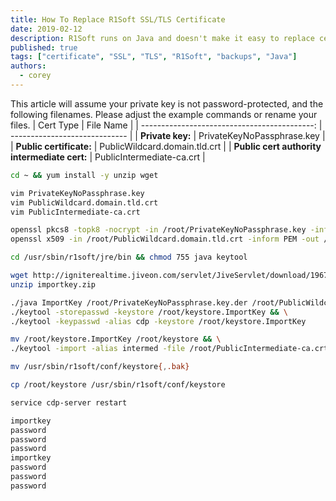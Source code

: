 ```yaml
---
title: How To Replace R1Soft SSL/TLS Certificate
date: 2019-02-12
description: R1Soft runs on Java and doesn't make it easy to replace certificates
published: true
tags: ["certificate", "SSL", "TLS", "R1Soft", "backups", "Java"]
authors:
  - corey
---
```


This article will assume your private key is not password-protected, and the following filenames. Please adjust the example commands or rename your files.
|                                    Cert Type | File Name                     |
| -------------------------------------------: | ----------------------------- |
|                             **Private key:** | PrivateKeyNoPassphrase.key    |
|                      **Public certificate:** | PublicWildcard.domain.tld.crt |
| **Public cert authority intermediate cert:** | PublicIntermediate-ca.crt     |


```bash title="Install prerequisites"
cd ~ && yum install -y unzip wget
```

```bash title="Ensure private key & certs are present"
vim PrivateKeyNoPassphrase.key
vim PublicWildcard.domain.tld.crt
vim PublicIntermediate-ca.crt
```

```bash title="Convert PEM format key/cert to DER format"
openssl pkcs8 -topk8 -nocrypt -in /root/PrivateKeyNoPassphrase.key -inform PEM -out /root/PrivateKeyNoPassphrase.key.der -outform DER && \
openssl x509 -in /root/PublicWildcard.domain.tld.crt -inform PEM -out /root/PublicWildcard.domain.tld.crt.der -outform DER
```

```bash title="Prepare R1Soft folders"
cd /usr/sbin/r1soft/jre/bin && chmod 755 java keytool
```

```bash title="Download and install importkey utility to import keys into a keystore"
wget http://igniterealtime.jiveon.com/servlet/JiveServlet/download/196707-4718/importkey.zip && \
unzip importkey.zip
```
```bash title="Import private key and public cert into keystore"
./java ImportKey /root/PrivateKeyNoPassphrase.key.der /root/PublicWildcard.domain.tld.crt.der cdp && \
./keytool -storepasswd -keystore /root/keystore.ImportKey && \
./keytool -keypasswd -alias cdp -keystore /root/keystore.ImportKey
```

```bash title="Import intermediate cert into keystore"
mv /root/keystore.ImportKey /root/keystore && \
./keytool -import -alias intermed -file /root/PublicIntermediate-ca.crt -keystore /root/keystore -trustcacerts
```

```bash title="Backup old R1Soft keystore"
mv /usr/sbin/r1soft/conf/keystore{,.bak}
```
```bash title="Install new keystore into R1Soft"
cp /root/keystore /usr/sbin/r1soft/conf/keystore
```

```bash title="Restart R1Soft"
service cdp-server restart
```

```bash title="Speed-run the cert import password prompts with this order"
importkey
password
password
password
importkey
password
password
password
```

